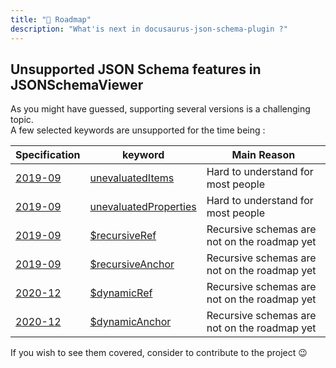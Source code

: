 ```yaml
---
title: "🚧 Roadmap"
description: "What'is next in docusaurus-json-schema-plugin ?"
---
```


## Unsupported JSON Schema features in JSONSchemaViewer

As you might have guessed, supporting several versions is a challenging topic.  
A few selected keywords are unsupported for the time being :

| Specification   | keyword                   | Main Reason    |
|-----------------|---------------------------|----------------|
| [2019-09](https://json-schema.org/draft/2019-09/release-notes.html)          | [unevaluatedItems](https://json-schema.org/draft/2019-09/json-schema-core.html#rfc.section.9.3.1.3)      | Hard to understand for most people |
| [2019-09](https://json-schema.org/draft/2019-09/release-notes.html)  | [unevaluatedProperties](https://json-schema.org/draft/2019-09/json-schema-core.html#rfc.section.9.3.2.4) | Hard to understand for most people  |
| [2019-09](https://json-schema.org/draft/2019-09/release-notes.html)  | [$recursiveRef](https://json-schema.org/draft/2019-09/json-schema-core.html#recursive-ref) | Recursive schemas are not on the roadmap yet  |
| [2019-09](https://json-schema.org/draft/2019-09/release-notes.html)  | [$recursiveAnchor](https://json-schema.org/draft/2019-09/json-schema-core.html#recursive-ref) | Recursive schemas are not on the roadmap yet  |
| [2020-12](https://json-schema.org/draft/2020-12/release-notes.html)  | [$dynamicRef](https://json-schema.org/draft/2020-12/release-notes.html#dynamicref-and-dynamicanchor) | Recursive schemas are not on the roadmap yet  |
| [2020-12](https://json-schema.org/draft/2020-12/release-notes.html)  | [$dynamicAnchor](https://json-schema.org/draft/2020-12/release-notes.html#dynamicref-and-dynamicanchor) | Recursive schemas are not on the roadmap yet  |

If you wish to see them covered, consider to contribute to the project 😉